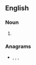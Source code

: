 ==English==

===Noun===
{{head|en|noun plural form}}

# {{plural of|resit|lang=en}}

===Anagrams===
* {{l|en|resist}}, {{l|en|risest}}, {{l|en|Sister}}, {{l|en|sister}}